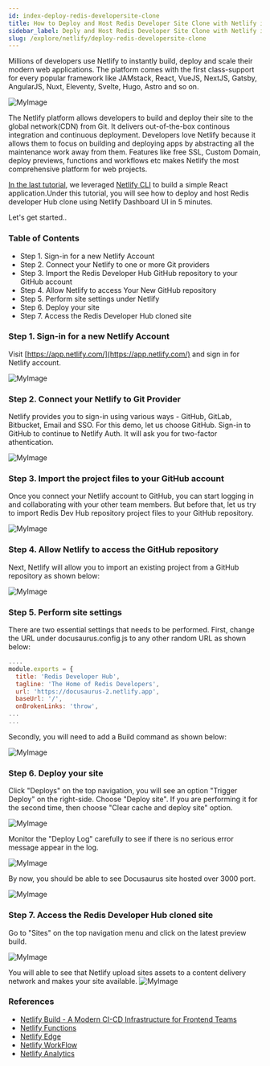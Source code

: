 ```yaml
---
id: index-deploy-redis-developersite-clone
title: How to Deploy and Host Redis Developer Site Clone with Netlify in 5 Minutes
sidebar_label: Deply and Host Redis Developer Site Clone with Netlify in 5 Minutes
slug: /explore/netlify/deploy-redis-developersite-clone
---
```




Millions of developers use Netlify to instantly build, deploy and scale their modern web applications. The platform comes with the first class-support for every popular framework like JAMstack, React, VueJS, NextJS, Gatsby, AngularJS, Nuxt, Eleventy, Svelte, Hugo, Astro and so on.


![MyImage](images/preview.png)


The Netlify platform allows developers to build and deploy their site to the global network(CDN) from Git. It delivers out-of-the-box continous integration and continuous deployment. Developers love Netlify because it allows them to focus on building and deploying apps by abstracting all the maintenance work away from them. Features like free SSL, Custom Domain, deploy previews, functions and workflows etc makes Netlify the most comprehensive platform for web projects.

<div class="row">
 <div class="col">
     <RedisCard
        title="How to get started with Netlify"
        description="Learn how to deploy and host React app using Netlify "
        page="/explore/netlify/getting-started-with-netlify"
        />
 </div>
</div>


[In the last tutorial](/explore/netlify/getting-started-with-netlify), we leveraged [Netlify CLI](https://docs.netlify.com/cli/get-started/) to build a simple React application.Under this tutorial, you will see how to deploy and host Redis developer Hub clone using Netlify Dashboard UI in 5 minutes.
 
Let's get started..

### Table of Contents

- Step 1. Sign-in for a new Netlify Account
- Step 2. Connect your Netlify to one or more Git providers
- Step 3. Import the Redis Developer Hub GitHub repository to your GitHub account
- Step 4. Allow Netlify to access Your New GitHub repository
- Step 5. Perform site settings under Netlify
- Step 6. Deploy your site
- Step 7. Access the Redis Developer Hub cloned site


### Step 1. Sign-in for a new Netlify Account

Visit [https://app.netlify.com/](https://app.netlify.com/) and sign in for Netlify account.

![MyImage](images/netlify-signin.png)

### Step 2. Connect your Netlify to Git Provider

Netlify provides you to sign-in using various ways - GitHub, GitLab, Bitbucket, Email and SSO.
For this demo, let us choose GitHub. Sign-in to GitHub to continue to Netlify Auth.
It will ask you for two-factor athentication.

![MyImage](images/netlify_git.png)


### Step 3. Import the project files to your GitHub account

Once you connect your Netlify account to GitHub, you can start logging in and collaborating with your other team members.
But before that, let us try to import Redis Dev Hub repository project files to your GitHub repository.


![MyImage](images/netlify-importexisting.png)

### Step 4. Allow Netlify to access the GitHub repository

Next, Netlify will allow you to import an existing project from a GitHub repository as shown below:

![MyImage](images/netlify-importcode.png)


### Step 5. Perform site settings 

There are two essential settings that needs to be performed. 
First, change the URL under docusaurus.config.js to any other random URL as shown below:

```javascript title="docusaurus.config.js"
....
module.exports = {
  title: 'Redis Developer Hub',
  tagline: 'The Home of Redis Developers',
  url: 'https://docusaurus-2.netlify.app',
  baseUrl: '/',
  onBrokenLinks: 'throw',
...
...
```

Secondly, you will need to add a Build command as shown below:

![MyImage](images/netlify_buildenviron.png)


### Step 6. Deploy your site

Click "Deploys" on the top navigation, you will see an option "Trigger Deploy" on the right-side.
Choose "Deploy site". If you are performing it for the second time, then choose "Clear cache and deploy site" option.

![MyImage](images/netlify_sitedeploy-inprogress.png)


Monitor the "Deploy Log" carefully to see if there is no serious error message appear in the log.

![MyImage](images/netlify-deploylog.png)

By now, you should be able to see Docusaurus site hosted over 3000 port. 

![MyImage](images/netlify-success.png)

### Step 7. Access the Redis Developer Hub cloned site

Go to "Sites" on the top navigation menu and click on the latest preview build.

![MyImage](images/netlify_clickpreview.png)

You will able to see that Netlify upload sites assets to a content delivery network and makes your site available.
![MyImage](images/netlify_devhub.png)


### References

- [Netlify Build - A Modern CI-CD Infrastructure for Frontend Teams](https://www.netlify.com/products/build/)
- [Netlify Functions](https://www.netlify.com/products/functions/)
- [Netlify Edge](https://www.netlify.com/products/edge/)
- [Netlify WorkFlow](https://www.netlify.com/products/workflow/)
- [Netlify Analytics](https://www.netlify.com/products/analytics/)
